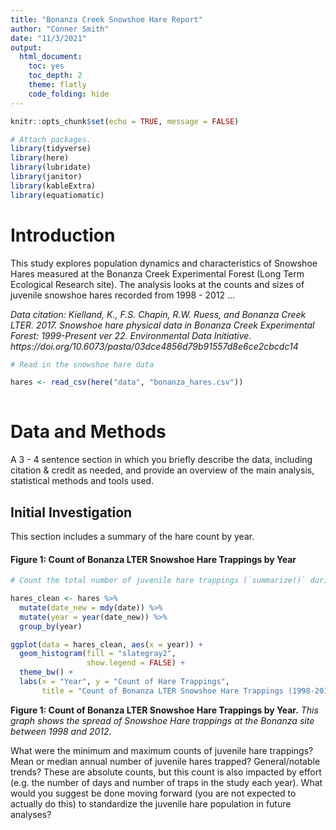 ```yaml
---
title: "Bonanza Creek Snowshoe Hare Report"
author: "Conner Smith"
date: "11/3/2021"
output: 
  html_document: 
    toc: yes
    toc_depth: 2
    theme: flatly
    code_folding: hide
---
```


```r
knitr::opts_chunk$set(echo = TRUE, message = FALSE)

# Attach packages.
library(tidyverse)
library(here)
library(lubridate)
library(janitor)
library(kableExtra)
library(equatiomatic)
```

# **Introduction**

This study explores population dynamics and characteristics of Snowshoe Hares measured at the Bonanza Creek Experimental Forest (Long Term Ecological Research site). The analysis looks at the counts and sizes of juvenile snowshoe hares recorded from 1998 - 2012 ... 

*Data citation: Kielland, K., F.S. Chapin, R.W. Ruess, and Bonanza Creek LTER. 2017. Snowshoe hare physical data in Bonanza Creek Experimental Forest: 1999-Present ver 22. Environmental Data Initiative. https://doi.org/10.6073/pasta/03dce4856d79b91557d8e6ce2cbcdc14*

```r
# Read in the snowshoe hare data 

hares <- read_csv(here("data", "bonanza_hares.csv"))
  
```

# **Data and Methods**

A 3 - 4 sentence section in which you briefly describe the data, including citation & credit as needed, and provide an overview of the main analysis, statistical methods and tools used.

## **Initial Investigation**

This section includes a summary of the hare count by year.

#### **Figure 1: Count of Bonanza LTER Snowshoe Hare Trappings by Year**

```r
# Count the total number of juvenile hare trappings (`summarize()` during each year of the study (`group_by()`), and create a finalized data visualization of the counts by year.

hares_clean <- hares %>% 
  mutate(date_new = mdy(date)) %>%
  mutate(year = year(date_new)) %>% 
  group_by(year)

ggplot(data = hares_clean, aes(x = year)) +
  geom_histogram(fill = "slategray2",
                 show.legend = FALSE) +
  theme_bw() +
  labs(x = "Year", y = "Count of Hare Trappings", 
       title = "Count of Bonanza LTER Snowshoe Hare Trappings (1998-2012)")

```

**Figure 1: Count of Bonanza LTER Snowshoe Hare Trappings by Year.** *This graph shows the spread of Snowshoe Hare trappings at the Bonanza site between 1998 and 2012.*

What were the minimum and maximum counts of juvenile hare trappings?
Mean or median annual number of juvenile hares trapped?
General/notable trends?
These are absolute counts, but this count is also impacted by effort (e.g. the number of days and number of traps in the study each year). What would you suggest be done moving forward (you are not expected to actually do this) to standardize the juvenile hare population in future analyses?
